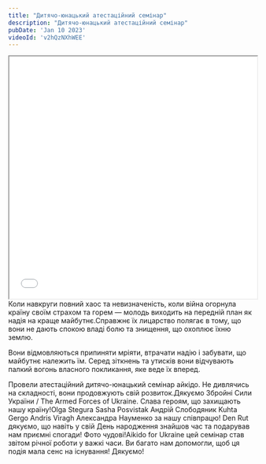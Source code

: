 ```yaml
---
title: "Дитячо-юнацький атестаційний семінар"
description: "Дитячо-юнацький атестаційний семінар"
pubDate: 'Jan 10 2023'
videoId: 'v2hQzNXhWEE'
---
```

<iframe width="100%" height="493" src={`https://www.youtube.com/embed/${frontmatter.videoId}`} allowfullscreen></iframe>
<br/>
Коли навкруги повний хаос та невизначеність, коли війна огорнула країну своїм страхом та горем — молодь виходить на передній план як надія на краще майбутнє.Справжнє їх лицарство полягає в тому, що вони не дають спокою владі болю та знищення, що охоплює їхню землю.

Вони відмовляються припиняти мріяти, втрачати надію і забувати, що майбутнє належить їм. Серед зіткнень та утисків вони відчувають палкий вогонь власного покликання, яке веде їх вперед.

Провели атестаційний дитячо-юнацький семінар айкідо. Не дивлячись на складності, вони продовжують свій розвиток.Дякуємо Збройні Сили України / The Armed Forces of Ukraine. Слава героям, що захищають нашу країну!Olga Stegura Sasha Posvistak Андрій Слободяник Kuhta Gergo Andris Viragh Александра Науменко за нашу співпрацю! Den Rut дякуємо, що навіть у свій День народження знайшов час та подарував нам приємні спогади! Фото чудові!Aikido for Ukraine цей семінар став звітом річної роботи у важкі часи. Ви багато нам допомогли, щоб ця подія мала сенс на існування! Дякуємо!
